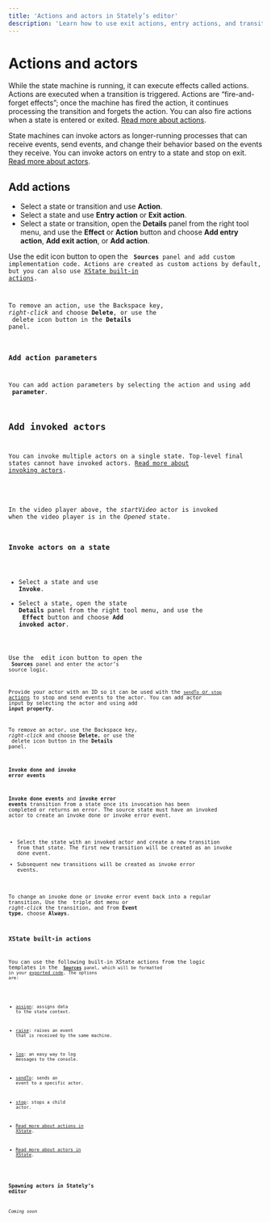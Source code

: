 ```yaml
---
title: 'Actions and actors in Stately’s editor'
description: 'Learn how to use exit actions, entry actions, and transition actions, and invoke actors in Stately’s editor.'
---
```


# Actions and actors

While the state machine is running, it can execute effects called actions. Actions are executed when a transition is triggered. Actions are “fire-and-forget effects”; once the machine has fired the action, it continues processing the transition and forgets the action. You can also fire actions when a state is entered or exited. [Read more about actions](/docs/actions).

State machines can invoke actors as longer-running processes that can receive events, send events, and change their behavior based on the events they receive. You can invoke actors on entry to a state and stop on exit. [Read more about actors](actors.mdx).

<EmbedMachine
  embedURL="https://stately.ai/registry/editor/embed/c447d996-cef1-421d-a422-8be695668764?code=834448b4-3b8b-4de9-8b2e-353fd2b342de&mode=design&machineId=000b2694-2267-413c-8477-988cc750d581"
  title="Demo of actions and actors"
/>

## Add actions

- Select a state or transition and use <Zap size={18} /> **Action**.
- Select a state and use <Plus size={18} /> **Entry action** or **Exit action**.
- Select a state or transition, open the <Info size={18} /> **Details** panel from the right tool menu, and use the <Plus size={18} /> **Effect** or <Plus size={18} /> **Action** button and choose **Add entry action**, **Add exit action**, or **Add action**.

Use the <Edit size={18} /> edit icon button to open the <Code size={18} /> **Sources** panel and add custom implementation code. Actions are created as custom actions by default, but you can also use [XState built-in actions](#xstate-built-in-actions).

To remove an action, use the <kbd>Backspace</kbd> key, _right-click_ and choose **Delete**, or use the <Trash size={18} /> delete icon button in the **Details** panel.

### Add action parameters

You can add action parameters by selecting the action and using add <Plus size={18} /> **parameter**.

## Add invoked actors

You can invoke multiple actors on a single state. Top-level final states cannot have invoked actors. [Read more about invoking actors](invoke.mdx).

<EmbedMachine
  embedURL="https://stately.ai/registry/editor/embed/e13bef2b-bb13-4465-96ac-0bc25340688e?machineId=66f77051-089e-4b0a-9fa9-42e1f7598135"
  name="video player"
/>

In the video player above, the *startVideo* actor is invoked when the video player is in the *Opened* state.

### Invoke actors on a state

- Select a state and use <PlayCircle size={18} /> **Invoke**.
- Select a state, open the state <Info size={18} /> **Details** panel from the right tool menu, and use the <Plus size={18} /> **Effect** button and choose **Add invoked actor**.

Use the <Edit size={18} /> edit icon button to open the <Code size={18}/ > **Sources** panel and enter the actor’s source logic.

Provide your actor with an ID so it can be used with the [`sendTo` or `stop` actions](#xstate-built-in-actions) to stop and send events to the actor. You can add actor input by selecting the actor and using add <Plus size={18} /> **input property**.

To remove an actor, use the <kbd>Backspace</kbd> key, _right-click_ and choose **Delete**, or use the <Trash size={18} /> delete icon button in the **Details** panel.

#### Invoke done and invoke error events

**Invoke done events** and **invoke error events** transition from a state once its invocation has been completed or returns an error. The source state must have an invoked actor to create an invoke done or invoke error event.

- Select the state with an invoked actor and create a new transition from that state. The first new transition will be created as an invoke done event.
- Subsequent new transitions will be created as invoke error events.

To change an invoke done or invoke error event back into a regular transition, Use the <MoreHorizontal size={18} /> triple dot menu or _right-click_ the transition, and from **Event type**, choose **Always**.

### XState built-in actions

You can use the following built-in XState actions from the logic templates in the <Code size={18}/> **[Sources](sources.mdx)** panel, which will be formatted in your [exported code](export-as-code.mdx). The options are:

- [assign](/docs/actions/#assign-action): assigns data to the state context.
- [raise](/docs/actions/#raise-action): raises an event that is received by the same machine.
- [log](/docs/actions/#log-action): an easy way to log messages to the console.
- [sendTo](/docs/actions/#send-to-action): sends an event to a specific actor.
- [stop](/docs/actions/#stop-action): stops a child actor.

- [Read more about actions in XState](actions.mdx).
- [Read more about actors in XState](actors.mdx).

### Spawning actors in Stately’s editor

_Coming soon_
